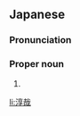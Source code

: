 ==Japanese==
{{ja-kanjitab|じゅん|や}}

===Pronunciation===
{{ja-pron|じゅんや}}

===Proper noun===
{{ja-pos|proper|じゅんや}}

# {{given name|male|lang=ja|sort=じゅんや}}

[[li:淳哉]]
